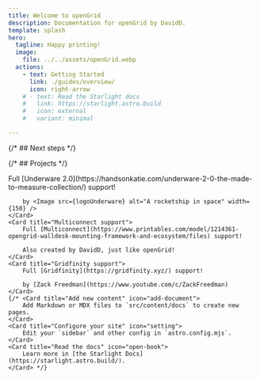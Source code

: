 ```yaml
---
title: Welcome to openGrid
description: Documentation for openGrid by DavidD.
template: splash
hero:
  tagline: Happy printing!
  image:
    file: ../../assets/openGrid.webp
  actions:
    - text: Getting Started
      link: ./guides/overview/
      icon: right-arrow
    # - text: Read the Starlight docs
    #   link: https://starlight.astro.build
    #   icon: external
    #   variant: minimal

---
```


{/* ## Next steps */}

{/* ## Projects */}

<CardGrid stagger>
	<Card title="Underware support">
		Full [Underware 2.0](https://handsonkatie.com/underware-2-0-the-made-to-measure-collection/) support!

		by <Image src={logoUnderware} alt="A rocketship in space" width={150} />
	</Card>
	<Card title="Multiconnect support">
		Full [Multiconnect](https://www.printables.com/model/1214361-opengrid-walldesk-mounting-framework-and-ecosystem/files) support!

		Also created by DavidD, just like openGrid!
	</Card>
	<Card title="Gridfinity support">
		Full [Gridfinity](https://gridfinity.xyz/) support!

		by [Zack Freedman](https://www.youtube.com/c/ZackFreedman)
	</Card>
	{/* <Card title="Add new content" icon="add-document">
		Add Markdown or MDX files to `src/content/docs` to create new pages.
	</Card>
	<Card title="Configure your site" icon="setting">
		Edit your `sidebar` and other config in `astro.config.mjs`.
	</Card>
	<Card title="Read the docs" icon="open-book">
		Learn more in [the Starlight Docs](https://starlight.astro.build/).
	</Card> */}
</CardGrid>
